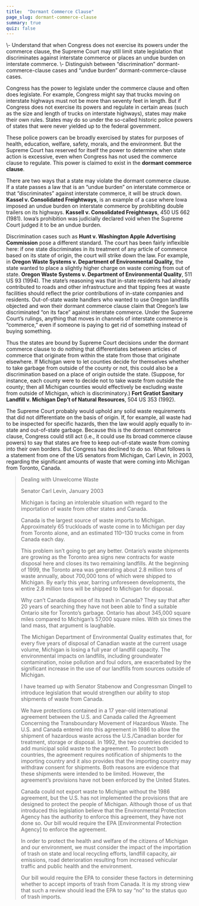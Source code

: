 ```yaml
---
title:  "Dormant Commerce Clause"
page_slug: dormant-commerce-clause
summary: true
quiz: false
---
```

<div className="content-chunk" data-subsection-id = "Learning-Objectives-54t">
<Info title="LEARNING OBJECTIVES">\- Understand that when Congress does not exercise its powers under the commerce clause, the Supreme Court may still limit state legislation that discriminates against interstate commerce or places an undue burden on interstate commerce.  
\- Distinguish between “discrimination” dormant-commerce-clause cases and “undue burden” dormant-commerce-clause cases.</Info>

Congress has the power to legislate under the commerce clause and often does legislate. For example, Congress might say that trucks moving on interstate highways must not be more than seventy feet in length. But if Congress does not exercise its powers and regulate in certain areas (such as the size and length of trucks on interstate highways), states may make their own rules. States may do so under the so-called historic police powers of states that were never yielded up to the federal government. 

These police powers can be broadly exercised by states for purposes of health, education, welfare, safety, morals, and the environment. But the Supreme Court has reserved for itself the power to determine when state action is excessive, even when Congress has not used the commerce clause to regulate. This power is claimed to exist in the **dormant commerce clause**. 

There are two ways that a state may violate the dormant commerce clause. If a state passes a law that is an “undue burden” on interstate commerce or that “discriminates” against interstate commerce, it will be struck down. __Kassel v. Consolidated Freightways__, is an example of a case where Iowa imposed an undue burden on interstate commerce by prohibiting double trailers on its highways. __Kassell v. Consolidated Freightways__, 450 US 662 (1981). Iowa’s prohibition was judicially declared void when the Supreme Court judged it to be an undue burden.

Discrimination cases such as __Hunt v. Washington Apple Advertising Commission__ pose a different standard. The court has been fairly inflexible here: if one state discriminates in its treatment of any article of commerce based on its state of origin, the court will strike down the law. For example, in __Oregon Waste Systems v. Department of Environmental Quality,__ the state wanted to place a slightly higher charge on waste coming from out of state. __Oregon Waste Systems v. Department of Environmental Quality__, 511 US 93 (1994). The state’s reasoning was that in-state residents had already contributed to roads and other infrastructure and that tipping fees at waste facilities should reflect the prior contributions of in-state companies and residents. Out-of-state waste handlers who wanted to use Oregon landfills objected and won their dormant commerce clause claim that Oregon’s law discriminated “on its face” against interstate commerce. Under the Supreme Court’s rulings, anything that moves in channels of interstate commerce is “commerce,” even if someone is paying to get rid of something instead of buying something.

Thus the states are bound by Supreme Court decisions under the dormant commerce clause to do nothing that differentiates between articles of commerce that originate from within the state from those that originate elsewhere. If Michigan were to let counties decide for themselves whether to take garbage from outside of the county or not, this could also be a discrimination based on a place of origin outside the state. (Suppose, for instance, each county were to decide not to take waste from outside the county; then all Michigan counties would effectively be excluding waste from outside of Michigan, which is discriminatory.) __Fort Gratiot Sanitary Landfill v. Michigan Dep’t of Natural Resources__, 504 US 353 (1992).

The Supreme Court probably would uphold any solid waste requirements that did not differentiate on the basis of origin. If, for example, all waste had to be inspected for specific hazards, then the law would apply equally to in-state and out-of-state garbage. Because this is the dormant commerce clause, Congress could still act (i.e., it could use its broad commerce clause powers) to say that states are free to keep out-of-state waste from coming into their own borders. But Congress has declined to do so. What follows is a statement from one of the US senators from Michigan, Carl Levin, in 2003, regarding the significant amounts of waste that were coming into Michigan from Toronto, Canada.

<Blockquote>

Dealing with Unwelcome Waste

Senator Carl Levin, January 2003

Michigan is facing an intolerable situation with regard to the importation of waste from other states and Canada.

Canada is the largest source of waste imports to Michigan. Approximately 65 truckloads of waste come in to Michigan per day from Toronto alone, and an estimated 110–130 trucks come in from Canada each day.

This problem isn’t going to get any better. Ontario’s waste shipments are growing as the Toronto area signs new contracts for waste disposal here and closes its two remaining landfills. At the beginning of 1999, the Toronto area was generating about 2.8 million tons of waste annually, about 700,000 tons of which were shipped to Michigan. By early this year, barring unforeseen developments, the entire 2.8 million tons will be shipped to Michigan for disposal.

Why can’t Canada dispose of its trash in Canada? They say that after 20 years of searching they have not been able to find a suitable Ontario site for Toronto’s garbage. Ontario has about 345,000 square miles compared to Michigan’s 57,000 square miles. With six times the land mass, that argument is laughable.

The Michigan Department of Environmental Quality estimates that, for every five years of disposal of Canadian waste at the current usage volume, Michigan is losing a full year of landfill capacity. The environmental impacts on landfills, including groundwater contamination, noise pollution and foul odors, are exacerbated by the significant increase in the use of our landfills from sources outside of Michigan.

I have teamed up with Senator Stabenow and Congressman Dingell to introduce legislation that would strengthen our ability to stop shipments of waste from Canada.

We have protections contained in a 17 year-old international agreement between the U.S. and Canada called the Agreement Concerning the Transboundary Movement of Hazardous Waste. The U.S. and Canada entered into this agreement in 1986 to allow the shipment of hazardous waste across the U.S./Canadian border for treatment, storage or disposal. In 1992, the two countries decided to add municipal solid waste to the agreement. To protect both countries, the agreement requires notification of shipments to the importing country and it also provides that the importing country may withdraw consent for shipments. Both reasons are evidence that these shipments were intended to be limited. However, the agreement’s provisions have not been enforced by the United States.

Canada could not export waste to Michigan without the 1986 agreement, but the U.S. has not implemented the provisions that are designed to protect the people of Michigan. Although those of us that introduced this legislation believe that the Environmental Protection Agency has the authority to enforce this agreement, they have not done so. Our bill would require the EPA \[Environmental Protection Agency\] to enforce the agreement.

In order to protect the health and welfare of the citizens of Michigan and our environment, we must consider the impact of the importation of trash on state and local recycling efforts, landfill capacity, air emissions, road deterioration resulting from increased vehicular traffic and public health and the environment.

Our bill would require the EPA to consider these factors in determining whether to accept imports of trash from Canada. It is my strong view that such a review should lead the EPA to say “no” to the status quo of trash imports.

</Blockquote>
</div>
